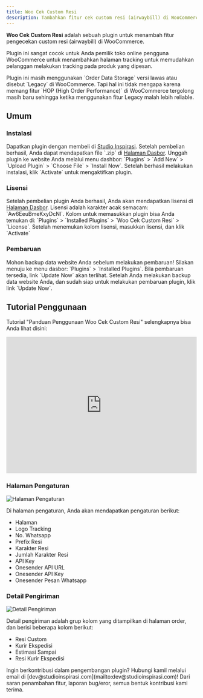 ```yaml
---
title: Woo Cek Custom Resi
description: Tambahkan fitur cek custom resi (airwaybill) di WooCommerce.
---
```


**Woo Cek Custom Resi** adalah sebuah plugin untuk menambah fitur pengecekan custom resi (airwaybill) di WooCommerce.

Plugin ini sangat cocok untuk Anda pemilik toko online pengguna WooCommerce untuk menambahkan halaman tracking untuk memudahkan pelanggan melakukan tracking pada produk yang dipesan.

<Note title="📣 Perhatian"> 
 Plugin ini masih menggunakan `Order Data Storage` versi lawas atau disebut `Legacy` di WooCommerce. Tapi hal ini tidak mengapa karena memang fitur `HOP (High Order Performance)` di WooCommerce tergolong masih baru sehingga ketika menggunakan fitur Legacy malah lebih reliable.
</Note>

##  Umum

###  Instalasi

<Stepper>
  <StepperItem title="Step 1: Unduh">
    Dapatkan plugin dengan membeli di <a href="https://studioinspirasi.com/product/woo-cek-custom-resi/" target="_blank">Studio Inspirasi</a>. Setelah pembelian berhasil, Anda dapat mendapatkan file `.zip` di <a href="https://studioinspirasi.com/my-account/downloads/" target="_blank">Halaman Dasbor</a>.
  </StepperItem>
  <StepperItem title="Step 2: Unggah dan Instal">
    Unggah plugin ke website Anda melalui menu dashbor: `Plugins` > `Add New` > `Upload Plugin` > `Choose File` > `Install Now`.
  </StepperItem>
  <StepperItem title="Step 3: Aktifkan">
    Setelah berhasil melakukan instalasi, klik `Activate` untuk mengaktifkan plugin.
  </StepperItem>
</Stepper>

###  Lisensi

<Stepper>
  <StepperItem title="Step 1: Dapatkan Lisensi">
    Setelah pembelian plugin Anda berhasil, Anda akan mendapatkan lisensi di <a href="https://studioinspirasi.com/my-account/license-key/" target="_blank">Halaman Dasbor</a>. Lisensi adalah karakter acak semacam: `Aw6EeuBmeKxyDcNl`.
  </StepperItem>
  <StepperItem title="Step 2: Masukkan Lisensi">
    Kolom untuk memasukkan plugin bisa Anda temukan di: `Plugins` > `Installed Plugins` > `Woo Cek Custom Resi` > `License`. Setelah menemukan kolom lisensi, masukkan lisensi, dan klik `Activate`
  </StepperItem>
</Stepper>

###  Pembaruan

<Note title="📣 Perhatian"> 
 Mohon backup data website Anda sebelum melakukan pembaruan!
</Note>

<Stepper>
  <StepperItem title="Step 1: Cek Pembaruan">
    Silakan menuju ke menu dasbor: `Plugins` > `Installed Plugins`. Bila pembaruan tersedia, link `Update Now` akan terlihat.
  </StepperItem>
  <StepperItem title="Step 2: Perbarui Sekarang">
    Setelah Anda melakukan backup data website Anda, dan sudah siap untuk melakukan pembaruan plugin, klik link `Update Now`.
  </StepperItem>
</Stepper>

##  Tutorial Penggunaan

Tutorial "Panduan Penggunaan Woo Cek Custom Resi" selengkapnya bisa Anda lihat disini:

<iframe width="100%" height="360px" src="https://www.youtube.com/embed/NlIZSWz3FME?si=mMGtXPRmSf-ggFc4" title="YouTube video player" frameborder="0" allow="accelerometer; autoplay; clipboard-write; encrypted-media; gyroscope; picture-in-picture; web-share" referrerpolicy="strict-origin-when-cross-origin" allowfullscreen></iframe>

### Halaman Pengaturan

![Halaman Pengaturan](https://si-plugins.b-cdn.net/plugins/wccr/woo-cek-custom-resi-settings.png)

Di halaman pengaturan, Anda akan mendapatkan pengaturan berikut:

- Halaman
- Logo Tracking
- No. Whatsapp
- Prefix Resi
- Karakter Resi
- Jumlah Karakter Resi
- API Key
- Onesender API URL
- Onesender API Key
- Onesender Pesan Whatsapp

### Detail Pengiriman

![Detail Pengiriman](https://si-plugins.b-cdn.net/plugins/wccr/woo-cek-custom-resi-detail-pengiriman.png)

Detail pengiriman adalah grup kolom yang ditampilkan di halaman order, dan berisi beberapa kolom berikut:

- Resi Custom
- Kurir Ekspedisi
- Estimasi Sampai
- Resi Kurir Ekspedisi

<Note title="📂 Kontibusi"> 
 Ingin berkontribusi dalam pengembangan plugin? Hubungi kamil melalui email di [dev@studioinspirasi.com](mailto:dev@studioinspirasi.com)! Dari saran penambahan fitur, laporan bug/eror, semua bentuk kontribusi kami terima.
</Note>